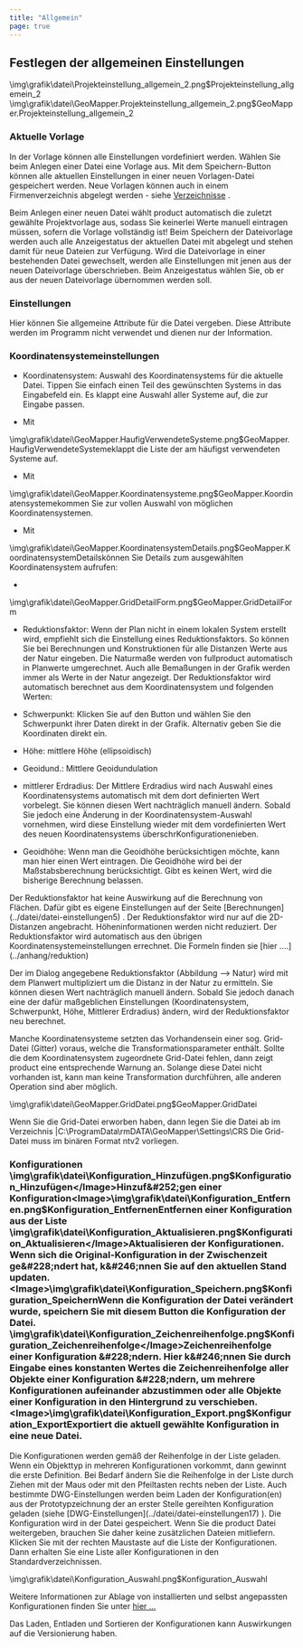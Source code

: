 ```yaml
---
title: "Allgemein"
page: true
---
```

## Festlegen der allgemeinen Einstellungen

<GeoDesigner>
<Image>\img\grafik\datei\Projekteinstellung_allgemein_2.png$Projekteinstellung_allgemein_2</Image>
</GeoDesigner>
<GeoMapper>
<Image>\img\grafik\datei\GeoMapper.Projekteinstellung_allgemein_2.png$GeoMapper.Projekteinstellung_allgemein_2</Image>
</GeoMapper>


###  Aktuelle Vorlage
In der Vorlage k&#246;nnen alle Einstellungen vordefiniert werden. W&#228;hlen Sie beim Anlegen einer Datei eine Vorlage aus. 
Mit dem Speichern-Button k&#246;nnen alle aktuellen Einstellungen in einer neuen Vorlagen-Datei gespeichert werden. Neue Vorlagen k&#246;nnen auch in einem Firmenverzeichnis abgelegt werden - siehe [Verzeichnisse](../datei/programm-einstellungen6)
. 

<Success>
Beim Anlegen einer neuen Datei w&#228;hlt  <Placeholder>product</Placeholder> automatisch die zuletzt gew&#228;hlte Projektvorlage aus, sodass Sie keinerlei Werte manuell eintragen m&#252;ssen, sofern die Vorlage vollst&#228;ndig ist!
</Success>

<Success>
Beim Speichern der Dateivorlage werden auch alle Anzeigestatus der aktuellen Datei mit abgelegt und stehen damit f&#252;r neue Dateien zur Verf&#252;gung.
</Success>

<Warning>
Wird die Dateivorlage in einer bestehenden Datei gewechselt, werden alle Einstellungen mit jenen aus der neuen Dateivorlage &#252;berschrieben. 
Beim Anzeigestatus w&#228;hlen Sie, ob er aus der neuen Dateivorlage &#252;bernommen werden soll.
</Warning>


### Einstellungen
Hier k&#246;nnen Sie allgemeine Attribute f&#252;r die Datei vergeben. Diese Attribute werden im Programm nicht verwendet und dienen nur der Information.

<GeoMapper>

### Koordinatensystemeinstellungen

- <Bold> Koordinatensystem: </Bold>  Auswahl des Koordinatensystems f&#252;r die aktuelle Datei. Tippen Sie einfach einen Teil des gew&#252;nschten Systems in das Eingabefeld ein. Es klappt eine Auswahl aller Systeme auf, die zur Eingabe passen.


- Mit 


<Image>\img\grafik\datei\GeoMapper.HaufigVerwendeteSysteme.png$GeoMapper.HaufigVerwendeteSysteme</Image>klappt die Liste der am h&#228;ufigst verwendeten Systeme auf.


- Mit 


<Image>\img\grafik\datei\GeoMapper.Koordinatensysteme.png$GeoMapper.Koordinatensysteme</Image>kommen Sie zur vollen Auswahl von m&#246;glichen Koordinatensystemen.


- Mit 


<Image>\img\grafik\datei\GeoMapper.KoordinatensystemDetails.png$GeoMapper.KoordinatensystemDetails</Image>k&#246;nnen Sie Details zum ausgew&#228;hlten Koordinatensystem aufrufen:


- 
<Image>\img\grafik\datei\GeoMapper.GridDetailForm.png$GeoMapper.GridDetailForm</Image>


- <Bold> Reduktionsfaktor: </Bold>  Wenn der Plan nicht in einem lokalen System erstellt wird, empfiehlt sich die Einstellung eines Reduktionsfaktors. So k&#246;nnen Sie bei Berechnungen und Konstruktionen f&#252;r alle Distanzen Werte aus der Natur eingeben. Die Naturma&#223;e werden von <Placeholder>fullproduct</Placeholder> automatisch in Planwerte umgerechnet. Auch alle Bema&#223;ungen in der Grafik werden immer als Werte in der Natur angezeigt. Der Reduktionsfaktor wird automatisch berechnet aus dem Koordinatensystem und folgenden Werten:


- <Bold> Schwerpunkt: </Bold> Klicken Sie auf den Button und w&#228;hlen Sie den Schwerpunkt ihrer Daten direkt in der Grafik. Alternativ geben Sie die Koordinaten direkt ein.


- <Bold> H&#246;he: </Bold> mittlere H&#246;he (ellipsoidisch)


- <Bold> Geoidund.: </Bold> Mittlere Geoidundulation


- <Bold> mittlerer Erdradius: </Bold> Der Mittlere Erdradius wird nach Auswahl eines Koordinatensystems automatisch mit dem dort definierten Wert vorbelegt. Sie k&#246;nnen diesen Wert nachtr&#228;glich manuell &#228;ndern. Sobald Sie jedoch eine &#196;nderung in der Koordinatensystem-Auswahl vornehmen, wird diese Einstellung wieder mit dem vordefinierten Wert des neuen Koordinatensystems &#252;berschrKonfigurationenieben.


- <Bold> Geoidh&#246;he: </Bold> Wenn man die Geoidh&#246;he ber&#252;cksichtigen m&#246;chte, kann man hier einen Wert eintragen. Die Geoidh&#246;he wird bei der Ma&#223;stabsberechnung ber&#252;cksichtigt. Gibt es keinen Wert, wird die bisherige Berechnung belassen.







<Warning>
   Der Reduktionsfaktor hat keine Auswirkung auf die Berechnung von Fl&#228;chen. Daf&#252;r gibt es eigene Einstellungen auf der Seite [Berechnungen](../datei/datei-einstellungen5)
. 
</Warning>
 
<Warning>
 Der Reduktionsfaktor wird nur auf die 2D-Distanzen angebracht. H&#246;heninformationen werden nicht reduziert.
</Warning>

 
<Success>
   Der Reduktionsfaktor wird automatisch aus den &#252;brigen Koordinatensystemeinstellungen errechnet. Die Formeln finden sie [hier ....](../anhang/reduktion)

Der im Dialog angegebene Reduktionsfaktor (Abbildung --&gt; Natur) wird mit dem Planwert multipliziert um die Distanz in der Natur zu ermitteln.
Sie k&#246;nnen diesen Wert nachtr&#228;glich manuell &#228;ndern. Sobald Sie jedoch danach eine der daf&#252;r ma&#223;geblichen Einstellungen (Koordinatensystem, Schwerpunkt, H&#246;he, Mittlerer Erdradius) &#228;ndern, wird der Reduktionsfaktor neu berechnet.  
</Success>

<Warning>
Manche Koordinatensysteme setzten das Vorhandensein einer sog. Grid-Datei (Gitter) voraus, welche die Transformationsparameter enth&#228;lt. Sollte die dem Koordinatensystem zugeordnete Grid-Datei fehlen, dann zeigt  <Placeholder>product</Placeholder> eine entsprechende Warnung an. Solange diese Datei nicht vorhanden ist, kann man keine Transformation durchf&#252;hren, alle anderen Operation sind aber m&#246;glich.


<Image>\img\grafik\datei\GeoMapper.GridDatei.png$GeoMapper.GridDatei</Image>

Wenn Sie die Grid-Datei erworben haben, dann legen Sie die Datei ab im Verzeichnis |C:\ProgramData\rmDATA\GeoMapper\Settings\CRS
Die Grid-Datei muss im bin&#228;ren Format ntv2 vorliegen.
</Warning>


</GeoMapper>

### Konfigurationen<Image>\img\grafik\datei\Konfiguration_Hinzufügen.png$Konfiguration_Hinzufügen</Image>Hinzuf&#252;gen einer Konfiguration<Image>\img\grafik\datei\Konfiguration_Entfernen.png$Konfiguration_Entfernen</Image>Entfernen einer Konfiguration aus der Liste<Image>\img\grafik\datei\Konfiguration_Aktualisieren.png$Konfiguration_Aktualisieren</Image>Aktualisieren der Konfigurationen. Wenn sich die Original-Konfiguration in der Zwischenzeit ge&#228;ndert hat, k&#246;nnen Sie auf den aktuellen Stand updaten.<Image>\img\grafik\datei\Konfiguration_Speichern.png$Konfiguration_Speichern</Image>Wenn die Konfiguration der Datei ver&#228;ndert wurde, speichern Sie mit diesem Button die Konfiguration der Datei.<Image>\img\grafik\datei\Konfiguration_Zeichenreihenfolge.png$Konfiguration_Zeichenreihenfolge</Image>Zeichenreihenfolge einer Konfiguration &#228;ndern. Hier k&#246;nnen Sie durch Eingabe eines konstanten Wertes die Zeichenreihenfolge aller Objekte einer Konfiguration &#228;ndern, um mehrere Konfigurationen aufeinander abzustimmen oder alle Objekte einer Konfiguration in den Hintergrund zu verschieben.<Image>\img\grafik\datei\Konfiguration_Export.png$Konfiguration_Export</Image>Exportiert die aktuell gew&#228;hlte Konfiguration in eine neue Datei.

<Success>
Die Konfigurationen werden gem&#228;&#223; der Reihenfolge in der Liste geladen. Wenn ein Objekttyp in mehreren Konfigurationen vorkommt, dann gewinnt die erste Definition. 
Bei Bedarf &#228;ndern Sie die Reihenfolge in der Liste durch Ziehen mit der Maus oder mit den Pfeiltasten rechts neben der Liste. 
</Success>
<GeoDesigner>
<Warning>
Auch bestimmte DWG-Einstellungen werden beim Laden der Konfiguration(en) aus der Prototypzeichnung der an erster Stelle gereihten Konfiguration geladen (siehe [DWG-Einstellungen](../datei/datei-einstellungen17)
).
</Warning>
</GeoDesigner>
<Success>
Die Konfiguration wird in der Datei gespeichert. Wenn Sie die  <Placeholder>product</Placeholder> Datei weitergeben, brauchen Sie daher keine zus&#228;tzlichen Dateien mitliefern.
</Success>

<Success>
Klicken Sie mit der rechten Maustaste auf die Liste der Konfigurationen. Dann erhalten Sie eine Liste aller Konfigurationen in den Standardverzeichnissen.

<Image>\img\grafik\datei\Konfiguration_Auswahl.png$Konfiguration_Auswahl</Image>

Weitere Informationen zur Ablage von installierten und selbst angepassten Konfigurationen finden Sie unter [hier ...](../anhang/dateien)
 
</Success>

<Warning>
Das Laden, Entladen und Sortieren der Konfigurationen kann Auswirkungen auf die Versionierung haben.
</Warning>

